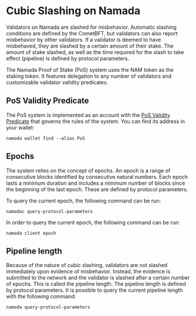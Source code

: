 
# Cubic Slashing on Namada

Validators on Namada are slashed for misbehavior. Automatic slashing conditions are defined by the CometBFT, but validators can also report misbehavior by other validators. If a validator is deemed to have misbehaved, they are slashed by a certain amount of their stake. The amount of stake slashed, as well as the time required for the slash to take effect (pipeline) is defined by protocol parameters.

The Namada Proof of Stake (PoS) system uses the NAM token as the staking token. It features delegation to any number of validators and customizable validator validity predicates.

## PoS Validity Predicate

The PoS system is implemented as an account with the [PoS Validity Predicate](https://github.com/anoma/namada/blob/main/shared/src/ledger/pos/vp.rs) that governs the rules of the system. You can find its address in your wallet:

```shell copy
namada wallet find --alias PoS
```

## Epochs

The system relies on the concept of epochs. An epoch is a range of consecutive blocks identified by consecutive natural numbers. Each epoch lasts a minimum duration and includes a minimum number of blocks since the beginning of the last epoch. These are defined by protocol parameters.

To query the current epoch, the following command can be run:

```shell copy
namadac query-protocol-parameters
```

In order to query the current epoch, the following command can be run:

```shell copy
namada client epoch
```
## Pipeline length

Because of the nature of cubic slashing, validators are not slashed immediately upon evidence of misbehavior. Instead, the evidence is submitted to the network and the validator is slashed after a certain number of epochs. This is called the pipeline length. The pipeline length is defined by protocol parameters. It is possible to query the current pipeline length with the following command:

```shell copy
namada query-protocol-parameters
```



